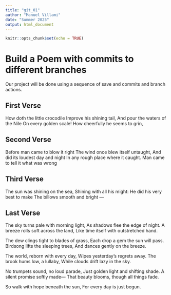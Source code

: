 ```yaml
---
title: "git_01"
author: "Manuel Villami"
date: "Summer 2025"
output: html_document
---
```


```r
knitr::opts_chunk$set(echo = TRUE)
```
# Build a Poem with commits to different branches
Our project will be done using a sequence of save and commits and branch actions.
<!-- Do not modify or change any text in "!--" bracketed areas such as this --- these are instructions to
you, if you change any of this the git program will notice it and compromise your git merging strategy !-->

## First Verse 
<!--Put the first five lines of a poem by Lewis Carrol in this section!-->

How doth the little crocodile 
Improve his shining tail, 
And pour the waters of the Nile 
On every golden scale! 
How cheerfully he seems to grin,

## Second Verse
<!--Put the first five lines of a poem by Robert Frost here!-->

Before man came to blow it right
 The wind once blew itself untaught,
And did its loudest day and night
In any rough place where it caught.
 Man came to tell it what was wrong
 
 
## Third Verse
<!--Put the first two verses of The Walrus and the Carpenter here!-->
The sun was shining on the sea,
Shining with all his might:
He did his very best to make
The billows smooth and bright —

## Last Verse
<!--Put a short poem you created using chatGPT of 20 to 30 lines,here!-->
The sky turns pale with morning light,
As shadows flee the edge of night.
A breeze rolls soft across the land,
Like time itself with outstretched hand.

The dew clings tight to blades of grass,
Each drop a gem the sun will pass.
Birdsong lifts the sleeping trees,
And dances gently on the breeze.

The world, reborn with every day,
Wipes yesterday’s regrets away.
The brook hums low, a lullaby,
While clouds drift lazy in the sky.

No trumpets sound, no loud parade,
Just golden light and shifting shade.
A silent promise softly made—
That beauty blooms, though all things fade.

So walk with hope beneath the sun,
For every day is just begun.

